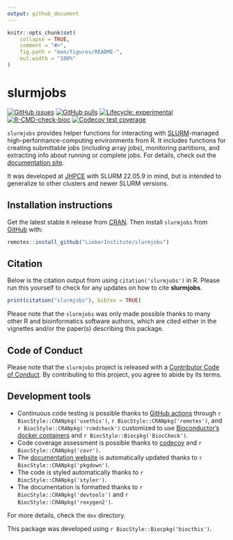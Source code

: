 ```yaml
---
output: github_document
---
```


<!-- README.md is generated from README.Rmd. Please edit that file -->

```r
knitr::opts_chunk$set(
    collapse = TRUE,
    comment = "#>",
    fig.path = "man/figures/README-",
    out.width = "100%"
)
```

# slurmjobs

<!-- badges: start -->
[![GitHub issues](https://img.shields.io/github/issues/LieberInstitute/slurmjobs)](https://github.com/LieberInstitute/slurmjobs/issues)
[![GitHub pulls](https://img.shields.io/github/issues-pr/LieberInstitute/slurmjobs)](https://github.com/LieberInstitute/slurmjobs/pulls)
[![Lifecycle: experimental](https://img.shields.io/badge/lifecycle-experimental-orange.svg)](https://lifecycle.r-lib.org/articles/stages.html#experimental)
[![R-CMD-check-bioc](https://github.com/LieberInstitute/slurmjobs/workflows/R-CMD-check-bioc/badge.svg)](https://github.com/LieberInstitute/slurmjobs/actions/workflows/check-bioc.yml)
[![Codecov test coverage](https://codecov.io/gh/LieberInstitute/slurmjobs/branch/devel/graph/badge.svg)](https://app.codecov.io/gh/LieberInstitute/slurmjobs?branch=devel)
<!-- badges: end -->

`slurmjobs` provides helper functions for interacting with [SLURM](https://slurm.schedmd.com/)-managed high-performance-computing environments from R. It includes functions for creating submittable jobs (including array jobs), monitoring partitions, and extracting info about running or complete jobs. For details, check out the [documentation site](http://research.libd.org/slurmjobs/).

It was developed at [JHPCE](https://jhpce.jhu.edu/) with SLURM 22.05.9 in mind, but is intended to generalize to other clusters and newer SLURM versions.

## Installation instructions

Get the latest stable `R` release from [CRAN](http://cran.r-project.org/). Then install `slurmjobs` from [GitHub](https://github.com/LieberInstitute/slurmjobs) with:

```r
remotes::install_github("LieberInstitute/slurmjobs")
```

## Citation

Below is the citation output from using `citation('slurmjobs')` in R. Please
run this yourself to check for any updates on how to cite __slurmjobs__.

```r
print(citation("slurmjobs"), bibtex = TRUE)
```

Please note that the `slurmjobs` was only made possible thanks to many other R and bioinformatics software authors, which are cited either in the vignettes and/or the paper(s) describing this package.

## Code of Conduct

Please note that the `slurmjobs` project is released with a [Contributor Code of Conduct](http://bioconductor.org/about/code-of-conduct/). By contributing to this project, you agree to abide by its terms.

## Development tools

* Continuous code testing is possible thanks to [GitHub actions](https://www.tidyverse.org/blog/2020/04/usethis-1-6-0/)  through `r BiocStyle::CRANpkg('usethis')`, `r BiocStyle::CRANpkg('remotes')`, and `r BiocStyle::CRANpkg('rcmdcheck')` customized to use [Bioconductor's docker containers](https://www.bioconductor.org/help/docker/) and `r BiocStyle::Biocpkg('BiocCheck')`.
* Code coverage assessment is possible thanks to [codecov](https://codecov.io/gh) and `r BiocStyle::CRANpkg('covr')`.
* The [documentation website](http://LieberInstitute.github.io/slurmjobs) is automatically updated thanks to `r BiocStyle::CRANpkg('pkgdown')`.
* The code is styled automatically thanks to `r BiocStyle::CRANpkg('styler')`.
* The documentation is formatted thanks to `r BiocStyle::CRANpkg('devtools')` and `r BiocStyle::CRANpkg('roxygen2')`.

For more details, check the `dev` directory.

This package was developed using `r BiocStyle::Biocpkg('biocthis')`.


